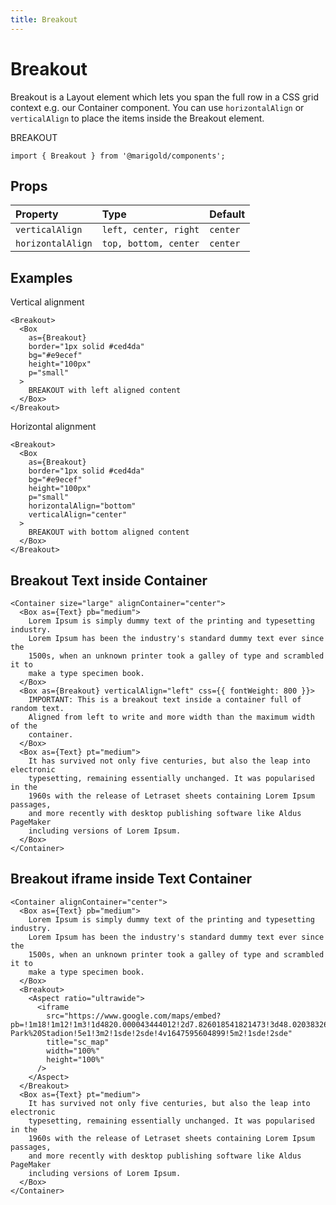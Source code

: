 ```yaml
---
title: Breakout
---
```



# Breakout

Breakout is a Layout element which lets you span the full row in a CSS grid context e.g. our Container component. You can use `horizontalAlign` or `verticalAlign` to place the items inside the Breakout element.

<Container alignContainer="center">
  <Box border="1px solid #ced4da" bg="#e9ecef" height="80px" width="100%" />
  <Breakout>
    <Box
      as={Breakout}
      verticalAlign="center"
      horizontalAlign="center"
      border="1px solid #ced4da"
      bg="#e9ecef"
      height="80px"
    >
      BREAKOUT
    </Box>
  </Breakout>
  <Box border="1px solid #ced4da" bg="#e9ecef" height="80px" width="100%" />
</Container>

```tsx onlyCode
import { Breakout } from '@marigold/components';
```

## Props

| Property          | Type                  | Default  |
| :---------------- | :-------------------- | :------- |
| `verticalAlign`   | `left, center, right` | `center` |
| `horizontalAlign` | `top, bottom, center` | `center` |

## Examples

Vertical alignment

```tsx
<Breakout>
  <Box
    as={Breakout}
    border="1px solid #ced4da"
    bg="#e9ecef"
    height="100px"
    p="small"
  >
    BREAKOUT with left aligned content
  </Box>
</Breakout>
```

Horizontal alignment

```tsx
<Breakout>
  <Box
    as={Breakout}
    border="1px solid #ced4da"
    bg="#e9ecef"
    height="100px"
    p="small"
    horizontalAlign="bottom"
    verticalAlign="center"
  >
    BREAKOUT with bottom aligned content
  </Box>
</Breakout>
```

## Breakout Text inside Container

```tsx
<Container size="large" alignContainer="center">
  <Box as={Text} pb="medium">
    Lorem Ipsum is simply dummy text of the printing and typesetting industry.
    Lorem Ipsum has been the industry's standard dummy text ever since the
    1500s, when an unknown printer took a galley of type and scrambled it to
    make a type specimen book.
  </Box>
  <Box as={Breakout} verticalAlign="left" css={{ fontWeight: 800 }}>
    IMPORTANT: This is a breakout text inside a container full of random text.
    Aligned from left to write and more width than the maximum width of the
    container.
  </Box>
  <Box as={Text} pt="medium">
    It has survived not only five centuries, but also the leap into electronic
    typesetting, remaining essentially unchanged. It was popularised in the
    1960s with the release of Letraset sheets containing Lorem Ipsum passages,
    and more recently with desktop publishing software like Aldus PageMaker
    including versions of Lorem Ipsum.
  </Box>
</Container>
```

## Breakout iframe inside Text Container

```tsx
<Container alignContainer="center">
  <Box as={Text} pb="medium">
    Lorem Ipsum is simply dummy text of the printing and typesetting industry.
    Lorem Ipsum has been the industry's standard dummy text ever since the
    1500s, when an unknown printer took a galley of type and scrambled it to
    make a type specimen book.
  </Box>
  <Breakout>
    <Aspect ratio="ultrawide">
      <iframe
        src="https://www.google.com/maps/embed?pb=!1m18!1m12!1m3!1d4820.000043444012!2d7.826018541821473!3d48.020383262446884!2m3!1f0!2f0!3f0!3m2!1i1024!2i768!4f13.1!3m3!1m2!1s0x47911b1e29425703%3A0xbe342117a976e59!2sEuropa-Park%20Stadion!5e1!3m2!1sde!2sde!4v1647595604899!5m2!1sde!2sde"
        title="sc_map"
        width="100%"
        height="100%"
      />
    </Aspect>
  </Breakout>
  <Box as={Text} pt="medium">
    It has survived not only five centuries, but also the leap into electronic
    typesetting, remaining essentially unchanged. It was popularised in the
    1960s with the release of Letraset sheets containing Lorem Ipsum passages,
    and more recently with desktop publishing software like Aldus PageMaker
    including versions of Lorem Ipsum.
  </Box>
</Container>
```
